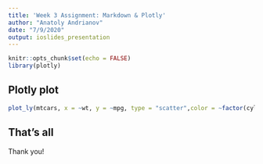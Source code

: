 ```yaml
---
title: 'Week 3 Assignment: Markdown & Plotly'
author: "Anatoly Andrianov"
date: "7/9/2020"
output: ioslides_presentation
---
```


```r
knitr::opts_chunk$set(echo = FALSE)
library(plotly)
```

## Plotly plot


```r
plot_ly(mtcars, x = ~wt, y = ~mpg, type = "scatter",color = ~factor(cyl), size = ~disp)
```


## That's all

Thank you!
